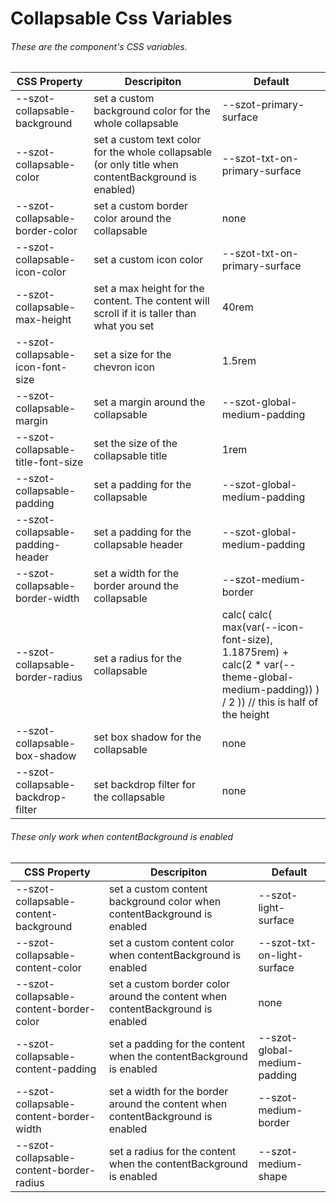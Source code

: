 
<Meta title="Components/Collapsable/Css Variables" />

# Collapsable Css Variables

###### These are the component's CSS variables.

| CSS Property                       | Descripiton                                                                                         | Default                                                                                                                                  |
| ---------------------------------- | --------------------------------------------------------------------------------------------------- | ---------------------------------------------------------------------------------------------------------------------------------------- |
| --szot-collapsable-background      | set a custom background color for the whole collapsable                                             | --szot-primary-surface                                                                                                                   |
| --szot-collapsable-color           | set a custom text color for the whole collapsable (or only title when contentBackground is enabled) | --szot-txt-on-primary-surface                                                                                                            |
| --szot-collapsable-border-color    | set a custom border color around the collapsable                                                    | none                                                                                                                                     |
| --szot-collapsable-icon-color      | set a custom icon color                                                                             | --szot-txt-on-primary-surface                                                                                                            |
| --szot-collapsable-max-height      | set a max height for the content. The content will scroll if it is taller than what you set         | 40rem                                                                                                                                    |
| --szot-collapsable-icon-font-size  | set a size for the chevron icon                                                                     | 1.5rem                                                                                                                                   |
| --szot-collapsable-margin          | set a margin around the collapsable                                                                 | --szot-global-medium-padding                                                                                                             |
| --szot-collapsable-title-font-size | set the size of the collapsable title                                                               | 1rem                                                                                                                                     |
| --szot-collapsable-padding         | set a padding for the collapsable                                                                   | --szot-global-medium-padding                                                                                                             |
| --szot-collapsable-padding-header  | set a padding for the collapsable header                                                            | --szot-global-medium-padding                                                                                                             |
| --szot-collapsable-border-width    | set a width for the border around the collapsable                                                   | --szot-medium-border                                                                                                                     |
| --szot-collapsable-border-radius   | set a radius for the collapsable                                                                    | calc( calc( max(var(--icon-font-size), 1.1875rem) + calc(2 \* var(--theme-global-medium-padding)) ) / 2 )) // this is half of the height |
| --szot-collapsable-box-shadow      | set box shadow for the collapsable                                                                  | none                                                                                                                                     |
| --szot-collapsable-backdrop-filter | set backdrop filter for the collapsable                                                             | none                                                                                                                                     |

###### These only work when contentBackground is enabled

| CSS Property                             | Descripiton                                                                     | Default                      |
| ---------------------------------------- | ------------------------------------------------------------------------------- | ---------------------------- |
| --szot-collapsable-content-background    | set a custom content background color when contentBackground is enabled         | --szot-light-surface         |
| --szot-collapsable-content-color         | set a custom content color when contentBackground is enabled                    | --szot-txt-on-light-surface  |
| --szot-collapsable-content-border-color  | set a custom border color around the content when contentBackground is enabled  | none                         |
| --szot-collapsable-content-padding       | set a padding for the content when the contentBackground is enabled             | --szot-global-medium-padding |
| --szot-collapsable-content-border-width  | set a width for the border around the content when contentBackground is enabled | --szot-medium-border         |
| --szot-collapsable-content-border-radius | set a radius for the content when the contentBackground is enabled              | --szot-medium-shape          |
